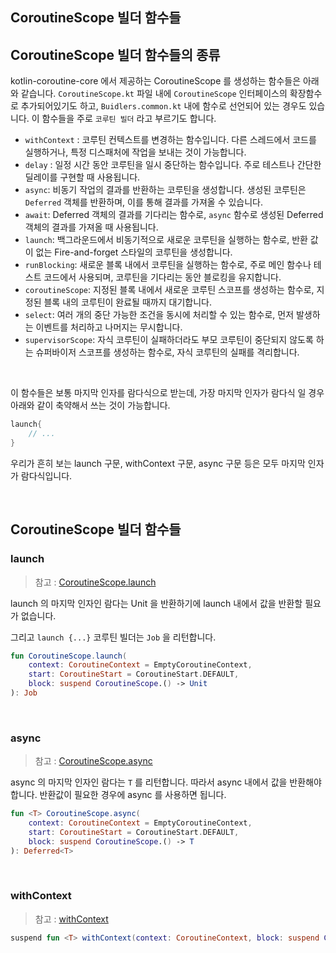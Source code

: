 ## CoroutineScope 빌더 함수들



## CoroutineScope 빌더 함수들의 종류

kotlin-coroutine-core 에서 제공하는 CoroutineScope 를 생성하는 함수들은 아래와 같습니다. `CoroutineScope.kt` 파일 내에 `CoroutineScope` 인터페이스의 확장함수로 추가되어있기도 하고, `Buidlers.common.kt` 내에 함수로 선언되어 있는 경우도 있습니다. 이 함수들을 주로 `코루틴 빌더` 라고 부르기도 합니다.

- `withContext` : 코루틴 컨텍스트를 변경하는 함수입니다. 다른 스레드에서 코드를 실행하거나, 특정 디스패처에 작업을 보내는 것이 가능합니다.
- `delay` : 일정 시간 동안 코루틴을 일시 중단하는 함수입니다. 주로 테스트나 간단한 딜레이를 구현할 때 사용됩니다.
- `async`: 비동기 작업의 결과를 반환하는 코루틴을 생성합니다. 생성된 코루틴은 `Deferred` 객체를 반환하며, 이를 통해 결과를 가져올 수 있습니다.
- `await`: Deferred 객체의 결과를 기다리는 함수로, `async` 함수로 생성된 Deferred 객체의 결과를 가져올 때 사용됩니다.
- `launch`: 백그라운드에서 비동기적으로 새로운 코루틴을 실행하는 함수로, 반환 값이 없는 Fire-and-forget 스타일의 코루틴을 생성합니다.
- `runBlocking`: 새로운 블록 내에서 코루틴을 실행하는 함수로, 주로 메인 함수나 테스트 코드에서 사용되며, 코루틴을 기다리는 동안 블로킹을 유지합니다.
- `coroutineScope`: 지정된 블록 내에서 새로운 코루틴 스코프를 생성하는 함수로, 지정된 블록 내의 코루틴이 완료될 때까지 대기합니다.
- `select`: 여러 개의 중단 가능한 조건을 동시에 처리할 수 있는 함수로, 먼저 발생하는 이벤트를 처리하고 나머지는 무시합니다.
- `supervisorScope`: 자식 코루틴이 실패하더라도 부모 코루틴이 중단되지 않도록 하는 슈퍼바이저 스코프를 생성하는 함수로, 자식 코루틴의 실패를 격리합니다.

<br/>



이 함수들은 보통 마지막 인자를 람다식으로 받는데, 가장 마지막 인자가 람다식 일 경우 아래와 같이 축약해서 쓰는 것이 가능합니다.

```kotlin
launch{
    // ...
}
```

우리가 흔히 보는 launch 구문, withContext 구문, async 구문 등은 모두 마지막 인자가 람다식입니다.

<br/>



## CoroutineScope 빌더 함수들

### launch

> 참고 : [CoroutineScope.launch](https://kotlinlang.org/api/kotlinx.coroutines/kotlinx-coroutines-core/kotlinx.coroutines/launch.html)

launch 의 마지막 인자인 람다는 Unit 을 반환하기에 launch 내에서 값을 반환할 필요가 없습니다.<br/>

그리고 `launch {...}` 코루틴 빌더는 `Job` 을 리턴합니다.<br/>

```kotlin
fun CoroutineScope.launch(
    context: CoroutineContext = EmptyCoroutineContext, 
    start: CoroutineStart = CoroutineStart.DEFAULT, 
    block: suspend CoroutineScope.() -> Unit
): Job
```

<br/>



### async

> 참고 : [CoroutineScope.async](https://kotlinlang.org/api/kotlinx.coroutines/kotlinx-coroutines-core/kotlinx.coroutines/async.html)

async 의 마지막 인자인 람다는 `T` 를 리턴합니다. 따라서 async 내에서 값을 반환해야 합니다. 반환값이 필요한 경우에 async 를 사용하면 됩니다.

```kotlin
fun <T> CoroutineScope.async(
    context: CoroutineContext = EmptyCoroutineContext, 
    start: CoroutineStart = CoroutineStart.DEFAULT, 
    block: suspend CoroutineScope.() -> T
): Deferred<T>
```

<br/>



### withContext

> 참고 : [withContext](https://kotlinlang.org/api/kotlinx.coroutines/kotlinx-coroutines-core/kotlinx.coroutines/with-context.html)



```kotlin
suspend fun <T> withContext(context: CoroutineContext, block: suspend CoroutineScope.() -> T): T
```

